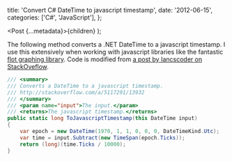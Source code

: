 
  title: 'Convert C# DateTime to javascript timestamp',
  date: '2012-06-15',
  categories: ['C#', 'JavaScript'],
};

  <Post {...metadata}>{children}</Post>
);

The following method converts a .NET DateTime to a javascript timestamp. I use this extensively when working with javascript libraries like the fantastic [flot graphing library][1]. Code is modified from [a post by Iancscoder on StackOveflow][2].

```csharp
/// <summary>
/// Converts a DateTime to a javascript timestamp.
/// http://stackoverflow.com/a/5117291/13932
/// </summary>
/// <param name="input">The input.</param>
/// <returns>The javascript timestamp.</returns>
public static long ToJavascriptTimestamp(this DateTime input)
{
    var epoch = new DateTime(1970, 1, 1, 0, 0, 0, DateTimeKind.Utc);
    var time = input.Subtract(new TimeSpan(epoch.Ticks));
    return (long)(time.Ticks / 10000);
}
```

[1]: http://code.google.com/p/flot/
[2]: http://stackoverflow.com/a/5117291/13932
